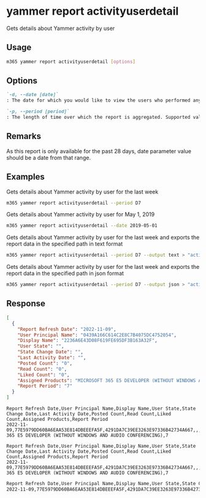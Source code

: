 
# yammer report activityuserdetail

Gets details about Yammer activity by user

## Usage

```sh
m365 yammer report activityuserdetail [options]
```

## Options

```md definition-list
`-d, --date [date]`
: The date for which you would like to view the users who performed any activity. Supported date format is `YYYY-MM-DD`. Specify the date or period, but not both.

`-p, --period [period]`
: The length of time over which the report is aggregated. Supported values `D7`, `D30`, `D90`, `D180`.
```

<Global />

## Remarks

As this report is only available for the past 28 days, date parameter value should be a date from that range.

## Examples

Gets details about Yammer activity by user for the last week

```sh
m365 yammer report activityuserdetail --period D7
```

Gets details about Yammer activity by user for May 1, 2019

```sh
m365 yammer report activityuserdetail --date 2019-05-01
```

Gets details about Yammer activity by user for the last week and exports the report data in the specified path in text format

```sh
m365 yammer report activityuserdetail --period D7 --output text > "activityuserdetail.txt"
```

Gets details about Yammer activity by user for the last week and exports the report data in the specified path in json format

```sh
m365 yammer report activityuserdetail --period D7 --output json > "activityuserdetail.json"
```

## Response

<Tabs>
  <TabItem value="JSON">

  ```json
  [
    {
      "Report Refresh Date": "2022-11-09",
      "User Principal Name": "0439A166C614C2E8C7B4075DC4752054",
      "Display Name": "2236A6E43D08F619FE695DF3B163A32F",
      "User State": "",
      "State Change Date": "",
      "Last Activity Date": "",
      "Posted Count": "0",
      "Read Count": "0",
      "Liked Count": "0",
      "Assigned Products": "MICROSOFT 365 E5 DEVELOPER (WITHOUT WINDOWS AND AUDIO CONFERENCING)",
      "Report Period": "7"
    }
  ]
  ```

  </TabItem>
  <TabItem value="Text">

  ```text
  Report Refresh Date,User Principal Name,Display Name,User State,State Change Date,Last Activity Date,Posted Count,Read Count,Liked Count,Assigned Products,Report Period
  2022-11-09,77E5979DD60BA6EAA53E814DBEEEFA5F,4291DA7C39EE3263E97336B42734A667,,,,0,0,0,MICROSOFT 365 E5 DEVELOPER (WITHOUT WINDOWS AND AUDIO CONFERENCING),7
  ```

  </TabItem>
  <TabItem value="CSV">

  ```csv
  Report Refresh Date,User Principal Name,Display Name,User State,State Change Date,Last Activity Date,Posted Count,Read Count,Liked Count,Assigned Products,Report Period
  2022-11-09,77E5979DD60BA6EAA53E814DBEEEFA5F,4291DA7C39EE3263E97336B42734A667,,,,0,0,0,MICROSOFT 365 E5 DEVELOPER (WITHOUT WINDOWS AND AUDIO CONFERENCING),7
  ```

  </TabItem>
  <TabItem value="Markdown">

  ```md
  Report Refresh Date,User Principal Name,Display Name,User State,State Change Date,Last Activity Date,Posted Count,Read Count,Liked Count,Assigned Products,Report Period
  2022-11-09,77E5979DD60BA6EAA53E814DBEEEFA5F,4291DA7C39EE3263E97336B42734A667,,,,0,0,0,MICROSOFT 365 E5 DEVELOPER (WITHOUT WINDOWS AND AUDIO CONFERENCING),7
  ```

  </TabItem>
</Tabs>

